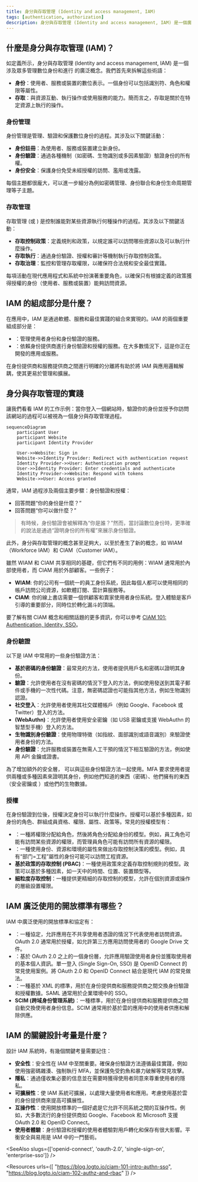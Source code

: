 ```yaml
---
title: 身分與存取管理 (Identity and access management, IAM)
tags: [authentication, authorization]
description: 身分與存取管理 (Identity and access management, IAM) 是一個廣泛的概念，包括用於管理數位身份和控制資源訪問的流程、技術和政策。它是現代應用程式和系統安全的基本方面。
---
```


## 什麼是身分與存取管理 (IAM)？

如定義所示，身分與存取管理 (Identity and access management, IAM) 是一個涉及眾多管理數位身份和進行 <Ref slug="access-control" /> 的廣泛概念。我們首先來拆解這些術語：

- **身份**：使用者、服務或裝置的數位表示。一個身份可以包括識別符、角色和權限等屬性。
- **存取**：與資源互動、執行操作或使用服務的能力。簡而言之，存取是關於在特定資源上執行的操作。

### 身份管理

身份管理是管理、驗證和保護數位身份的過程。其涉及以下關鍵活動：

- **身份註冊**：為使用者、服務或裝置建立新身份。
- **身份驗證**：通過各種機制（如密碼、生物識別或多因素驗證）驗證身份的所有權。
- **身份安全**：保護身份免受未經授權的訪問、濫用或洩露。

每個主題都很龐大，可以進一步細分為例如密碼管理、身份聯合和身份生命周期管理等子主題。

### 存取管理

存取管理 (或 <Ref slug="access-control" />) 是控制誰能對某些資源執行何種操作的過程。其涉及以下關鍵活動：

- **存取控制政策**：定義規則和政策，以規定誰可以訪問哪些資源以及可以執行什麼操作。
- **存取執行**：通過身份驗證、授權和審計等機制執行存取控制政策。
- **存取治理**：監控和管理存取權限，以確保符合法規和安全最佳實踐。

每項活動在現代應用程式和系統中扮演著重要角色，以確保只有根據定義的政策獲得授權的身份（使用者、服務或裝置）能夠訪問資源。

## IAM 的組成部分是什麼？

在應用中，IAM 是通過軟體、服務和最佳實踐的組合來實現的。IAM 的兩個重要組成部分是：

- **<Ref slug="identity-provider" />**：管理使用者身份和身份驗證的服務。
- **<Ref slug="service-provider" />**：依賴身份提供商進行身份驗證和授權的服務。在大多數情況下，這是你正在開發的應用或服務。

在身份提供商和服務提供商之間進行明確的分離將有助於將 IAM 與應用邏輯解耦，使其更易於管理和擴展。

## 身分與存取管理的實踐

讓我們看看 IAM 的工作示例：當你登入一個網站時，驗證你的身份並授予你訪問該網站的過程可以被視為一個身分與存取管理過程。

```mermaid
sequenceDiagram
    participant User
    participant Website
    participant Identity Provider

    User->>Website: Sign in
    Website->>Identity Provider: Redirect with authentication request
    Identity Provider->>User: Authentication prompt
    User->>Identity Provider: Enter credentials and authenticate
    Identity Provider->>Website: Respond with tokens
    Website->>User: Access granted
```

通常，IAM 過程涉及兩個主要步驟：身份驗證和授權：

- <Ref slug="authentication" /> 回答問題“你的身份是什麼？”
- <Ref slug="authorization" /> 回答問題“你可以做什麼？”

> 有時候，身份驗證會被解釋為“你是誰？”然而，當討論數位身份時，更準確的說法是通過“證明身份的所有權”來展示身份驗證。

此外，身分與存取管理的概念甚至足夠大，以至於產生了新的概念，如 WIAM（Workforce IAM）和 CIAM（Customer IAM）。

雖然 WIAM 和 CIAM 共享相同的基礎，但它們有不同的用例：WIAM 通常用於內部使用者，而 CIAM 用於外部顧客。一些例子：

- **WIAM**: 你的公司有一個統一的員工身份系統，因此每個人都可以使用相同的帳戶訪問公司資源，如軟體訂閱、雲計算服務等。
- **CIAM**: 你的線上書店需要一個供顧客和賣家使用者身份系統。登入體驗是客戶引導的重要部分，同時位於轉化漏斗的頂端。

要了解有關 CIAM 概念和相關話題的更多資訊，你可以參考 [CIAM 101: Authentication, Identity, SSO](https://blog.logto.io/ciam-101-intro-authn-sso)。

### 身份驗證

以下是 IAM 中常用的一些身份驗證方法：

- **基於密碼的身份驗證**：最常見的方法，使用者提供用戶名和密碼以證明其身份。
- **<Ref slug="passwordless" /> 驗證**：允許使用者在沒有密碼的情況下登入的方法，例如使用發送到其電子郵件或手機的一次性代碼。注意，無密碼認證也可能指其他方法，例如生物識別認證。
- **社交登入**：允許使用者使用其社交媒體帳戶（例如 Google、Facebook 或 Twitter）登入的方法。
- **<Ref slug="passkey" /> (WebAuthn)**：允許使用者使用安全密鑰（如 USB 密鑰或支援 WebAuthn 的智慧型手機）登入的方法。
- **生物識別身份驗證**：使用物理特徵（如指紋、面部識別或語音識別）來驗證使用者身份的方法。
- **<Ref slug="machine-to-machine" /> 身份驗證**：允許服務或裝置在無需人工干預的情況下相互驗證的方法，例如使用 API 金鑰或證書。

為了增加額外的安全層，<Ref slug="mfa" /> 可以與這些身份驗證方法一起使用。MFA 要求使用者提供兩種或多種因素來證明其身份，例如他們知道的東西（密碼）、他們擁有的東西（安全密鑰或 <Ref slug="totp" />）或他們的生物數據。

### 授權

在身份驗證到位後，授權決定身份可以執行什麼操作。授權可以基於多種因素，如身份的角色、群組成員資格、權限、屬性、政策等。常見的授權模型有：

- **<Ref slug="rbac" />**：一種將權限分配給角色，然後將角色分配給身份的模型。例如，員工角色可能有訪問某些資源的權限，而管理員角色可能有訪問所有資源的權限。
- **<Ref slug="abac" />**：一種使用身份、資源和環境的屬性來做出存取控制決策的模型。例如，具有“部门=工程”屬性的身份可能可以訪問工程資源。
- **基於政策的存取控制 (PBAC)**：一種使用政策來定義存取控制規則的模型。政策可以基於多種因素，如一天中的時間、位置、裝置類型等。
- **細粒度存取控制**：一種提供更精細的存取控制的模型，允許在個別資源或操作的層級設置權限。

## IAM 廣泛使用的開放標準有哪些？

IAM 中廣泛使用的開放標準和協定有：

- **<Ref slug="oauth-2.0" />**：一種協定，允許應用在不共享使用者憑證的情況下代表使用者訪問資源。OAuth 2.0 通常用於授權，如允許第三方應用訪問使用者的 Google Drive 文件。
- **<Ref slug="openid-connect" />**：基於 OAuth 2.0 之上的一個身份層，允許應用驗證使用者身份並獲取使用者的基本個人資訊。單一登入 (Single Sign-On, SSO) 是 OpenID Connect 的常見使用案例。將 OAuth 2.0 和 OpenID Connect 結合是現代 IAM 的常見做法。
- **<Ref slug="saml" />**：一種基於 XML 的標準，用於在身份提供商和服務提供商之間交換身份驗證和授權數據。SAML 通常用於企業環境中的 SSO。
- **SCIM (跨域身份管理系統)**：一種標準，用於在身份提供商和服務提供商之間自動交換使用者身份信息。SCIM 通常用於基於雲的應用中的使用者供應和解除供應。

## IAM 的關鍵設計考量是什麼？

設計 IAM 系統時，有幾個關鍵考量需要記住：

- **安全性**：安全性在 IAM 中至關重要。確保身份驗證方法遵循最佳實踐，例如使用強密碼雜湊、強制執行 MFA，並保護免受釣魚和暴力破解等常見攻擊。
- **隱私**：通過僅收集必要的信息並在需要時獲得使用者同意來尊重使用者的隱私。
- **可擴展性**：使 IAM 系統可擴展，以處理大量使用者和應用。考慮使用基於雲的身份提供商來提高可擴展性。
- **互操作性**：使用開放標準的一個好處是它允許不同系統之間的互操作性。例如，大多數流行的身份提供商如 Google、Facebook 和 Microsoft 支援 OAuth 2.0 和 OpenID Connect。
- **使用者體驗**：身份驗證和授權的使用者體驗對用戶轉化和保存有很大影響。平衡安全與易用是 IAM 中的一門藝術。

<SeeAlso slugs={['openid-connect', 'oauth-2.0', 'single-sign-on', 'enterprise-sso']} />

<Resources
  urls={[
    "https://blog.logto.io/ciam-101-intro-authn-sso",
    "https://blog.logto.io/ciam-102-authz-and-rbac"
  ]}
/>
